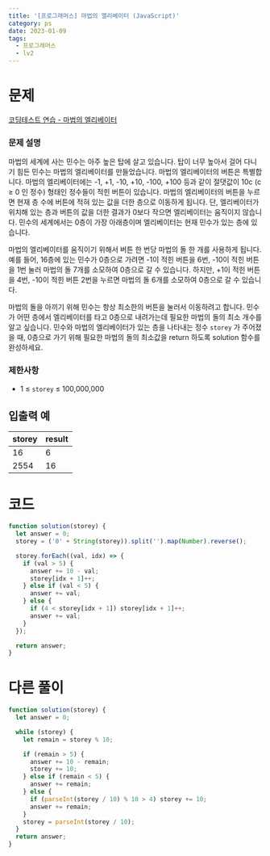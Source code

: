 ```yaml
---
title: '[프로그래머스] 마법의 엘리베이터 (JavaScript)'
category: ps
date: 2023-01-09
tags:
  - 프로그래머스
  - lv2
---
```


# 문제

[코딩테스트 연습 - 마법의 엘리베이터](https://school.programmers.co.kr/learn/courses/30/lessons/148653)

### 문제 설명

마법의 세계에 사는 민수는 아주 높은 탑에 살고 있습니다. 탑이 너무 높아서 걸어 다니기 힘든 민수는 마법의 엘리베이터를 만들었습니다. 마법의 엘리베이터의 버튼은 특별합니다. 마법의 엘리베이터에는 -1, +1, -10, +10, -100, +100 등과 같이 절댓값이 10c (c ≥ 0 인 정수) 형태인 정수들이 적힌 버튼이 있습니다. 마법의 엘리베이터의 버튼을 누르면 현재 층 수에 버튼에 적혀 있는 값을 더한 층으로 이동하게 됩니다. 단, 엘리베이터가 위치해 있는 층과 버튼의 값을 더한 결과가 0보다 작으면 엘리베이터는 움직이지 않습니다. 민수의 세계에서는 0층이 가장 아래층이며 엘리베이터는 현재 민수가 있는 층에 있습니다.

마법의 엘리베이터를 움직이기 위해서 버튼 한 번당 마법의 돌 한 개를 사용하게 됩니다.예를 들어, 16층에 있는 민수가 0층으로 가려면 -1이 적힌 버튼을 6번, -10이 적힌 버튼을 1번 눌러 마법의 돌 7개를 소모하여 0층으로 갈 수 있습니다. 하지만, +1이 적힌 버튼을 4번, -10이 적힌 버튼 2번을 누르면 마법의 돌 6개를 소모하여 0층으로 갈 수 있습니다.

마법의 돌을 아끼기 위해 민수는 항상 최소한의 버튼을 눌러서 이동하려고 합니다. 민수가 어떤 층에서 엘리베이터를 타고 0층으로 내려가는데 필요한 마법의 돌의 최소 개수를 알고 싶습니다. 민수와 마법의 엘리베이터가 있는 층을 나타내는 정수 `storey` 가 주어졌을 때, 0층으로 가기 위해 필요한 마법의 돌의 최소값을 return 하도록 solution 함수를 완성하세요.

### 제한사항

- 1 ≤ `storey` ≤ 100,000,000

## 입출력 예

| storey | result |
| ------ | ------ |
| 16     | 6      |
| 2554   | 16     |

# 코드

```js
function solution(storey) {
  let answer = 0;
  storey = ('0' + String(storey)).split('').map(Number).reverse();

  storey.forEach((val, idx) => {
    if (val > 5) {
      answer += 10 - val;
      storey[idx + 1]++;
    } else if (val < 5) {
      answer += val;
    } else {
      if (4 < storey[idx + 1]) storey[idx + 1]++;
      answer += val;
    }
  });

  return answer;
}
```

# 다른 풀이

```js
function solution(storey) {
  let answer = 0;

  while (storey) {
    let remain = storey % 10;

    if (remain > 5) {
      answer += 10 - remain;
      storey += 10;
    } else if (remain < 5) {
      answer += remain;
    } else {
      if (parseInt(storey / 10) % 10 > 4) storey += 10;
      answer += remain;
    }
    storey = parseInt(storey / 10);
  }
  return answer;
}
```
